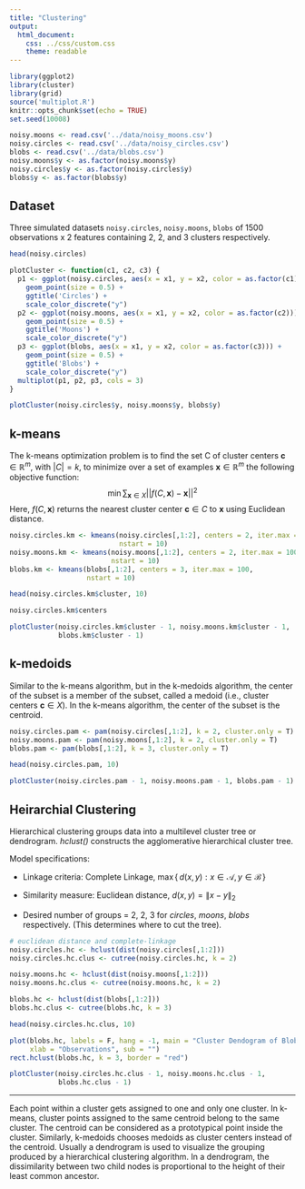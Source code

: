 ```yaml
---
title: "Clustering"
output: 
  html_document: 
    css: ../css/custom.css
    theme: readable
---
```


```r
library(ggplot2)
library(cluster)
library(grid)
source('multiplot.R')
knitr::opts_chunk$set(echo = TRUE)
set.seed(10008)
```

```r
noisy.moons <- read.csv('../data/noisy_moons.csv')
noisy.circles <- read.csv('../data/noisy_circles.csv')
blobs <- read.csv('../data/blobs.csv')
noisy.moons$y <- as.factor(noisy.moons$y)
noisy.circles$y <- as.factor(noisy.circles$y)
blobs$y <- as.factor(blobs$y)
```

## Dataset

Three simulated datasets `noisy.circles`, `noisy.moons`, `blobs` of 1500 observations x 2 features containing 2, 2, and 3 clusters respectively.

```r
head(noisy.circles)
```

```r
plotCluster <- function(c1, c2, c3) {
  p1 <- ggplot(noisy.circles, aes(x = x1, y = x2, color = as.factor(c1))) + 
    geom_point(size = 0.5) +
    ggtitle('Circles') +
    scale_color_discrete("y")
  p2 <- ggplot(noisy.moons, aes(x = x1, y = x2, color = as.factor(c2))) +  
    geom_point(size = 0.5) +
    ggtitle('Moons') +
    scale_color_discrete("y")
  p3 <- ggplot(blobs, aes(x = x1, y = x2, color = as.factor(c3))) + 
    geom_point(size = 0.5) +
    ggtitle('Blobs') +
    scale_color_discrete("y")
  multiplot(p1, p2, p3, cols = 3)
}
```

```r
plotCluster(noisy.circles$y, noisy.moons$y, blobs$y)
```


## k-means

The k-means optimization problem is to find the set C of cluster centers $\mathbf c \in \mathbb R^m$, with $|C| = k$, to minimize over a set of examples $\mathbf x \in \mathbb R^m$ the following objective function:
$$
\min \sum_{\mathbf x \in X} ||f(C, \mathbf x) - \mathbf x||^2
$$
Here, $f(C, \mathbf x)$ returns the nearest cluster center $\mathbf c \in C$ to $\mathbf x$ using Euclidean distance.

```r
noisy.circles.km <- kmeans(noisy.circles[,1:2], centers = 2, iter.max = 100,
                           nstart = 10)
noisy.moons.km <- kmeans(noisy.moons[,1:2], centers = 2, iter.max = 100,
                         nstart = 10)
blobs.km <- kmeans(blobs[,1:2], centers = 3, iter.max = 100,
                   nstart = 10)

head(noisy.circles.km$cluster, 10)
```

```r
noisy.circles.km$centers
```

```r
plotCluster(noisy.circles.km$cluster - 1, noisy.moons.km$cluster - 1, 
            blobs.km$cluster - 1)
```



## k-medoids

Similar to the k-means algorithm, but in the k-medoids algorithm, the center of the subset is a member of the subset, called a medoid (i.e., cluster centers $\mathbf c \in X$). In the k-means algorithm, the center of the subset is the centroid. 

```r
noisy.circles.pam <- pam(noisy.circles[,1:2], k = 2, cluster.only = T)
noisy.moons.pam <- pam(noisy.moons[,1:2], k = 2, cluster.only = T)
blobs.pam <- pam(blobs[,1:2], k = 3, cluster.only = T)

head(noisy.circles.pam, 10)
```

```r
plotCluster(noisy.circles.pam - 1, noisy.moons.pam - 1, blobs.pam - 1)
```


## Heirarchial Clustering

Hierarchical clustering groups data into a multilevel cluster tree or dendrogram. *hclust()* constructs the agglomerative hierarchical cluster tree.  

Model specifications:

* Linkage criteria: Complete Linkage, $\max\{\,d(x,y):x\in {\mathcal  {A}},\,y\in {\mathcal  {B}}\,\}$
  
* Similarity measure: Euclidean distance, $d(x, y) = \|x - y\|_2$

* Desired number of groups = 2, 2, 3 for *circles*, *moons*, *blobs* respectively. (This determines where to cut the tree).  

```r
# euclidean distance and complete-linkage
noisy.circles.hc <- hclust(dist(noisy.circles[,1:2]))
noisy.circles.hc.clus <- cutree(noisy.circles.hc, k = 2)

noisy.moons.hc <- hclust(dist(noisy.moons[,1:2]))
noisy.moons.hc.clus <- cutree(noisy.moons.hc, k = 2)

blobs.hc <- hclust(dist(blobs[,1:2]))
blobs.hc.clus <- cutree(blobs.hc, k = 3)

head(noisy.circles.hc.clus, 10)
```

```r
plot(blobs.hc, labels = F, hang = -1, main = "Cluster Dendogram of Blobs",
     xlab = "Observations", sub = "")
rect.hclust(blobs.hc, k = 3, border = "red")
```

```r
plotCluster(noisy.circles.hc.clus - 1, noisy.moons.hc.clus - 1, 
            blobs.hc.clus - 1)
```


---

Each point within a cluster gets assigned to one and only one cluster. In k-means, cluster points assigned to the same centroid belong to the same cluster. The centroid can be considered as a prototypical point inside the cluster. Similarly, k-medoids chooses medoids as cluster centers instead of the centroid. Usually a dendrogram is used to visualize the grouping produced by a hierarchical clustering algorithm. In a dendrogram, the dissimilarity between two child nodes is proportional to the height of their least common ancestor.

